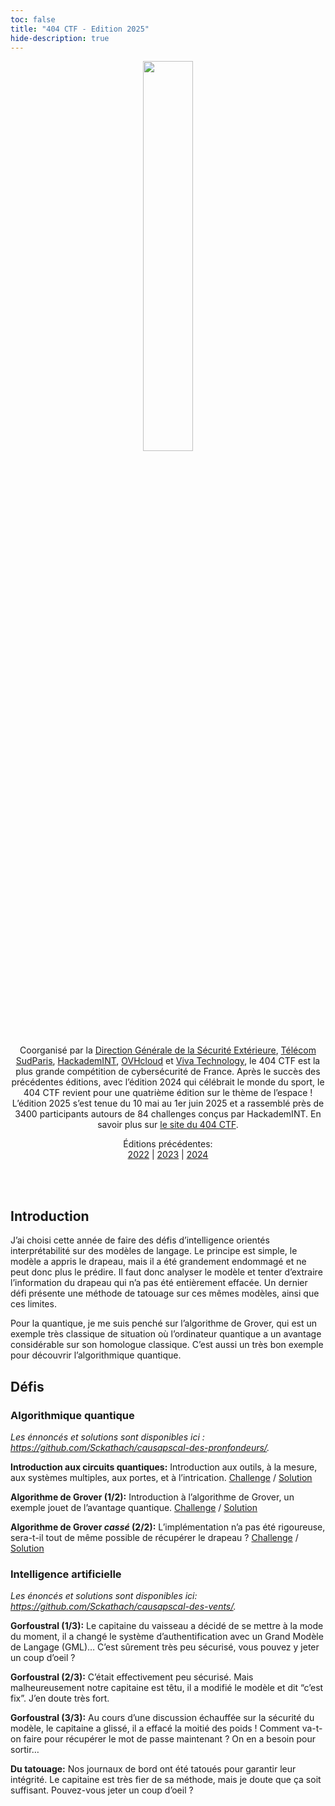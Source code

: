 ```yaml
---
toc: false
title: "404 CTF - Edition 2025"
hide-description: true
---
```


<center>
    <img src="./logo.png" style="width: 40%">
    <p>
        Coorganisé par la [Direction Générale de la Sécurité Extérieure](https://www.dgse.gouv.fr), [Télécom SudParis](https://www.telecom-sudparis.eu), [HackademINT](https://www.hackademint.org), [OVHcloud](https://www.ovhcloud.com) et [Viva Technology](https://vivatechnology.com), le 404 CTF est la plus grande compétition de cybersécurité de France. Après le succès des précédentes éditions, avec l'édition 2024 qui célébrait le monde du sport, le 404 CTF revient pour une quatrième édition sur le thème de l'espace ! L'édition 2025 s'est tenue du 10 mai au 1er juin 2025 et a rassemblé près de 3400 participants autours de 84 challenges conçus par HackademINT. En savoir plus sur [le site du 404 CTF](https://www.404ctf.fr).
    </p>
    <p>
        Éditions précédentes:
        <br>
        <a href="https://github.com/HackademINT/404CTF-2022">2022</a> | <a href="https://github.com/HackademINT/404CTF-2023">2023</a> | <a href="https://github.com/HackademINT/404CTF-2024">2024</a>
    </p>
    <br>
    <br>
</center>

## Introduction

J'ai choisi cette année de faire des défis d'intelligence orientés interprétabilité sur des modèles de langage. Le principe est simple, le modèle a appris le drapeau, mais il a été grandement endommagé et ne peut donc plus le prédire. Il faut donc analyser le modèle et tenter d'extraire l'information du drapeau qui n'a pas été entièrement effacée. Un dernier défi présente une méthode de tatouage sur ces mêmes modèles, ainsi que ces limites. 

Pour la quantique, je me suis penché sur l'algorithme de Grover, qui est un exemple très classique de situation où l'ordinateur quantique a un avantage considérable sur son homologue classique. C'est aussi un très bon exemple pour découvrir l'algorithmique quantique. 


## Défis

### Algorithmique quantique 
_Les énnoncés et solutions sont disponibles ici : <https://github.com/Sckathach/causapscal-des-pronfondeurs/>._

**Introduction aux circuits quantiques:** Introduction aux outils, à la mesure, aux systèmes multiples, aux portes, et à l'intrication. [Challenge](./quantum-challenges/challenges/introduction/) / [Solution](./quantum-challenges/solutions/introduction/)

**Algorithme de Grover (1/2):** Introduction à l'algorithme de Grover, un exemple jouet de l'avantage quantique. [Challenge](./quantum-challenges/challenges/grover-normal/) / [Solution](./quantum-challenges/solutions/grover-normal/)

**Algorithme de Grover _cassé_ (2/2):** L'implémentation n'a pas été rigoureuse, sera-t-il tout de même possible de récupérer le drapeau ? [Challenge](./quantum-challenges/challenges/grover-casse/) / [Solution](./quantum-challenges/solutions/grover-casse/)


### Intelligence artificielle 
_Les énoncés et solutions sont disponibles ici: <https://github.com/Sckathach/causapscal-des-vents/>._

**Gorfoustral (1/3):** Le capitaine du vaisseau a décidé de se mettre à la mode du moment, il a changé le système d'authentification avec un Grand Modèle de Langage (GML)... C'est sûrement très peu sécurisé, vous pouvez y jeter un coup d'oeil ?

**Gorfoustral (2/3):** C'était effectivement peu sécurisé. Mais malheureusement notre capitaine est têtu, il a modifié le modèle et dit "c'est fix". J'en doute très fort.

**Gorfoustral (3/3):** Au cours d'une discussion échauffée sur la sécurité du modèle, le capitaine a glissé, il a effacé la moitié des poids ! Comment va-t-on faire pour récupérer le mot de passe maintenant ? On en a besoin pour sortir...

**Du tatouage:** Nos journaux de bord ont été tatoués pour garantir leur intégrité. Le capitaine est très fier de sa méthode, mais je doute que ça soit suffisant. Pouvez-vous jeter un coup d'oeil ?